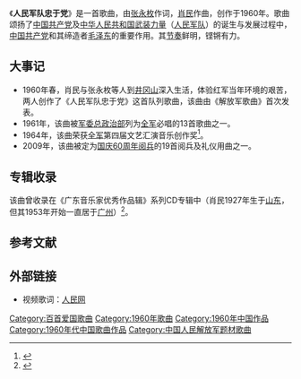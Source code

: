 《'''人民军队忠于党'''》是一首歌曲，由[[张永枚|张永枚]]作词，[[萧民_(1927年)|肖民]]作曲，创作于1960年。歌曲颂扬了[[中国共产党|中国共产党]]及[[中华人民共和国军事|中华人民共和国武装力量]]（[[中国人民解放军|人民军队]]）的诞生与发展过程中，[[中国共产党|中国共产党]]和其缔造者[[毛泽东|毛泽东]]的重要作用。其[[节奏|节奏]]鲜明，铿锵有力。

== 大事记 ==
*1960年春，肖民与张永枚等人到[[井冈山|井冈山]]深入生活，体验红军当年环境的艰苦，两人创作了《人民军队忠于党》这首队列歌曲，该曲由《解放军歌曲》首次发表。
*1961年，该曲被[[中央军事委员会|军委]][[中国人民解放军总政治部|总政治部]]列为[[中国人民解放军|全军]]必唱的13首歌曲之一。
*1964年，该曲荣获[[中国人民解放军|全军]]第四届文艺汇演音乐创作奖<ref name="Bunny_cnr">{{Cite web |date=2011-03-07 |title=【军歌嘹亮】人民军队忠于党 |url=http://www.cnr.cn/junshi/jsyx/jgll/201103/t20110307_507761817.html |url-status=live |publisher=中广军事 |archive-url=https://web.archive.org/web/20110907133716/http://www.cnr.cn/junshi/jsyx/jgll/201103/t20110307_507761817.html |archive-date=2011-09-07 |access-date=2011-07-09}}</ref>。
*2009年，该曲被定为[[首都各界庆祝中华人民共和国成立60周年大会|国庆60周年阅兵]]的19首阅兵及礼仪用曲之一。

== 专辑收录 ==
该曲曾收录在《广东音乐家优秀作品辑》系列CD专辑中（肖民1927年生于[[山东省|山东]]，但其1953年开始一直居于[[广州市|广州]]）<ref name="Bunny_cd1">{{Cite web |author= |date=2006-09-26 |title=囊括半个世纪音乐经典粤名家名曲专辑出版 |url=http://www.gd.xinhuanet.com/newscenter/2006-09/26/content_8123883.htm |url-status=dead |publisher=[[新华网|新华网]]广东频道 |archive-url=https://web.archive.org/web/20160304200025/http://www.gd.xinhuanet.com/newscenter/2006-09/26/content_8123883.htm |archive-date=2016-03-04 |access-date=2011-07-10}}</ref>。

== 参考文献 ==
<references />

== 外部链接 ==
*视频歌词：[https://web.archive.org/web/20160304050741/http://tv.people.com.cn/GB/79889/9375212.html 人民网]

{{中宣部推荐100首爱国歌曲}}
{{放歌九十年|cat|R}}
[[Category:百首爱国歌曲|Category:百首爱国歌曲]]
[[Category:1960年歌曲|Category:1960年歌曲]]
[[Category:1960年中国作品|Category:1960年中国作品]]
[[Category:1960年代中国歌曲作品|Category:1960年代中国歌曲作品]]
[[Category:中国人民解放军题材歌曲|Category:中国人民解放军题材歌曲]]